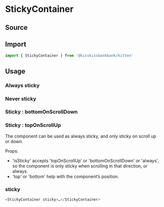 

<Meta title="Layout/StickyContainer" component={StickyContainer} />

# StickyContainer

## Source

<FileUrl filepath={__filename} />

## Import

```js
import { StickyContainer } from '@kisskissbankbank/kitten'
```

## Usage

### Always sticky

<Canvas>
  <Story name="AlwaysSticky" story={stories.AlwaysSticky} />
</Canvas>

### Never sticky

<Canvas>
  <Story name="NeverSticky" story={stories.NeverSticky} />
</Canvas>

### Sticky : bottomOnScrollDown

<Canvas>
  <Story
    name="StickyBottomOnScrollDown"
    story={stories.StickyBottomOnScrollDown}
  />
</Canvas>

### Sticky : topOnScrollUp

<Canvas>
  <Story
    name="StickyTopOnScrollUp"
    story={stories.StickyTopOnScrollUp}
  />
</Canvas>

The component can be used as always sticky, and only sticky on scroll up
or down.

Props:

- 'isSticky' accepts 'topOnScrollUp' or 'bottomOnScrollDown' or 'always',
  so the component is only sticky when scrolling in that direction, or always.
- 'top' or 'bottom' help with the component’s position.

### sticky

```js
<StickyContainer sticky>…</StickyContainer>
```

